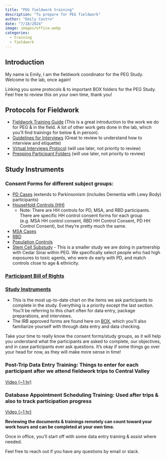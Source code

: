 ```yaml
---
title: "PEG fieldwork training"
description: "To prepare for PEG fieldwork"
author: "Emily Castro"
date: "7/18/2024"
image: images/office.webp
categories:
  - training
  - fieldwork
---
```


## Introduction

My name is Emily, I am the fieldwork coordinator for the PEG Study.
Welcome to the lab, once again!

Linking you some protocols & to important BOX folders for the PEG Study. Feel free to review this on your own time, thank you!

## Protocols for Fieldwork
- [Fieldwork Training Guide](https://uclahs.box.com/s/hoopiejqt47opj48jha8cyj0h74sclo4) (This is a great introduction to the work we do for PEG & in the field. A lot of other work gets done in the lab, which you'll find trainings for below & in person). 
- [Guidelines for Interviews](https://uclahs.box.com/s/hytjijxgzb41d15ojpx9odf5gt0a9vqr) (Great to review to understand how to interview and etiquette) 
- [Virtual Interviews Protocol](https://uclahs.box.com/s/ij3u44doc4thlbae42mdasdjvfynyvk8) (will use later, not priority to review)
- [Prepping Participant Folders](https://uclahs.box.com/s/7hsuruahsrs03rrfy0kj370nfni11ivs) (will use later, not priority to review)

## Study Instruments

### Consent Forms for different subject groups: 
  - [PD Cases](https://uclahs.box.com/s/b1bumnrizxylovivwoze6kzyhiw38v20) (extends to Parkinsonism (includes Dementia with Lewy Body) participants)
  - [HouseHold Controls (HH)](https://uclahs.box.com/s/2gncferhfgjg7nm9ei8a7c0v59eank1v)
    - Note: There are HH controls for PD, MSA, and RBD participants. There are specific HH control consent forms for each group (e.g. MSA HH control consent, RBD HH Control Consent, PD HH Control Consent), but they're pretty much the same.
  - [MSA Cases](https://uclahs.box.com/s/auxixsi0mkq1vtr5i8zowoqe7blhny6t)
  - [RBD](https://uclahs.box.com/s/ymaohalr2245x3i8u9xufxjdv9cugmxy)
  - [Population Controls](https://uclahs.box.com/s/ehni8dduflwmql4jqkuuw39d65sxdhm3)
  - [Stem Cell Substudy](https://uclahs.box.com/s/1is3aklqbq2jiex7vvvfhgal4fiuvhxi) - This is a smaller study we are doing in partnership with Cedar Sinai within PEG. We specifically select people who had high exposures to toxic agents, who were dx early with PD, and match controls close to age & ethnicity. 
  
### [Participant Bill of Rights](https://uclahs.box.com/s/5haoa2frq77gfhensjieuva6riw43kye)

### [Study Instruments](https://uclahs.box.com/s/g4zq1ueu76hz402i5t3fbb9fqfeuy838)
  - This is the most up-to-date chart on the items we ask participants to complete in the study. Everything is a priority except the last section. You'll be referring to this chart often for data entry, package preparations, and interviews. 
  - The IRB approved forms are found here on [BOX](https://uclahs.box.com/s/tgjtp34rd8u5dzxiedftexfpr2zugbum), which you'll also familiarize yourself with through data entry and data checking.
  
Take your time to really know the consent forms/study groups, as it will help you understand what the participants are asked to complete, our objectives, and in case participants ever ask questions. It's okay if some things go over your head for now, as they will make more sense in time!

### Post-Trip Data Entry Training: Things to enter for each participant after we attend fieldwork trips to Central Valley

[Video (~1 hr)](https://uclahs.box.com/s/zuvt27jr8204utjgwse3r6gxdg7p7i7u)

### Database Appointment Scheduling Training: Used after trips & also to track participation progress

[Video (~1 hr)](https://uclahs.box.com/s/377hp9mmhrrd7f8jlv3ngqfuzukzf34s)

**Reviewing the documents & trainings remotely can count toward your work hours and can be completed at your own time.**

Once in office, you'll start off with some data entry training & assist where needed. 

Feel free to reach out if you have any questions by email or slack.